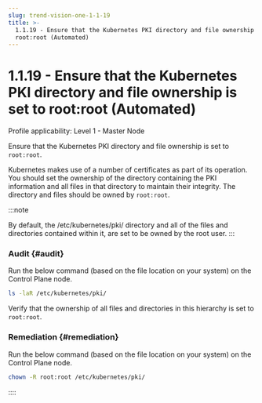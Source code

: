 ```yaml
---
slug: trend-vision-one-1-1-19
title: >-
  1.1.19 - Ensure that the Kubernetes PKI directory and file ownership is set to
  root:root (Automated)
---
```

# 1.1.19 - Ensure that the Kubernetes PKI directory and file ownership is set to root:root (Automated)

Profile applicability: Level 1 - Master Node

Ensure that the Kubernetes PKI directory and file ownership is set to `root:root`.

Kubernetes makes use of a number of certificates as part of its operation. You should set the ownership of the directory containing the PKI information and all files in that directory to maintain their integrity. The directory and files should be owned by `root:root`.

:::note

By default, the /etc/kubernetes/pki/ directory and all of the files and directories contained within it, are set to be owned by the root user.
:::

### Audit {#audit}

Run the below command (based on the file location on your system) on the Control Plane node.

```bash
ls -laR /etc/kubernetes/pki/
```

Verify that the ownership of all files and directories in this hierarchy is set to `root:root`.

### Remediation {#remediation}

Run the below command (based on the file location on your system) on the Control Plane node.

```bash
chown -R root:root /etc/kubernetes/pki/
```
::::
